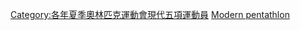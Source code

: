 [[Category:各年夏季奧林匹克運動會現代五項運動員|Category:各年夏季奧林匹克運動會現代五項運動員]]
[[Category:1928年夏季奥林匹克运动会运动员|Modern pentathlon]]